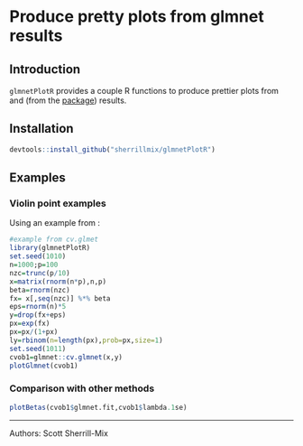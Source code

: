 # Produce pretty plots from glmnet results

## Introduction

`glmnetPlotR` provides a couple R functions to produce prettier plots from \code{glmnet} and \code{cv.glmnet} (from the [\code{glmnet} package](https://cran.r-project.org/web/packages/glmnet/index.html)) results.

## Installation

```r
devtools::install_github("sherrillmix/glmnetPlotR")
```

## Examples

### Violin point examples
Using an example from \code{cv.glmnet}:
```r
#example from cv.glmet
library(glmnetPlotR)
set.seed(1010)
n=1000;p=100
nzc=trunc(p/10)
x=matrix(rnorm(n*p),n,p)
beta=rnorm(nzc)
fx= x[,seq(nzc)] %*% beta
eps=rnorm(n)*5
y=drop(fx+eps)
px=exp(fx)
px=px/(1+px)
ly=rbinom(n=length(px),prob=px,size=1)
set.seed(1011)
cvob1=glmnet::cv.glmnet(x,y)
plotGlmnet(cvob1)
```


### Comparison with other methods
```r
plotBetas(cvob1$glmnet.fit,cvob1$lambda.1se)
```

------
Authors: Scott Sherrill-Mix

